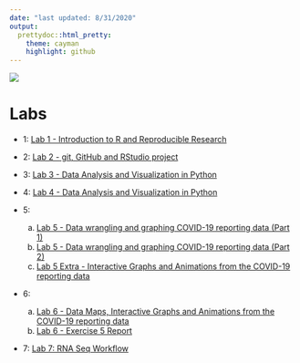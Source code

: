 ```yaml
---
date: "last updated: 8/31/2020"
output: 
  prettydoc::html_pretty:
    theme: cayman
    highlight: github
---
```



![](./images/beartooth-butte.jpg)

# Labs

- 1: [Lab 1 - Introduction to R and Reproducible Research](./labs/lab-1/lab-1-glp.html)

- 2: [Lab 2 - git, GitHub and RStudio project](./labs/lab-2/lab-2-glp.html)

- 3: [Lab 3 - Data Analysis and Visualization in Python](./labs/lab-3/lab-3-glp.html)

- 4: [Lab 4 - Data Analysis and Visualization in Python](./labs/lab-4/lab-4-glp.html)

- 5: 
  a. [Lab 5 - Data wrangling and graphing COVID-19 reporting data (Part 1)](./labs/lab-5/lab-5-glp-covid-19-part-1.html)
  b. [Lab 5 - Data wrangling and graphing COVID-19 reporting data (Part 2)](./labs/lab-5/lab-5-glp-covid-19-part-2.html)
  c. [Lab 5 Extra - Interactive Graphs and Animations from the COVID-19 reporting data](./labs/lab-5/lab-5-glp-covid-19-extra.html)
  
- 6: 
  a. [Lab 6 - Data Maps, Interactive Graphs and Animations from the COVID-19 reporting data](./labs/lab-6/lab-6-glp.html)
  b. [Lab 6 - Exercise 5 Report](./labs/lab-6/lab-6-glp-ex-5.html)

- 7: [Lab 7: RNA Seq Workflow](./labs/lab-7/lab-7-glp.html)
